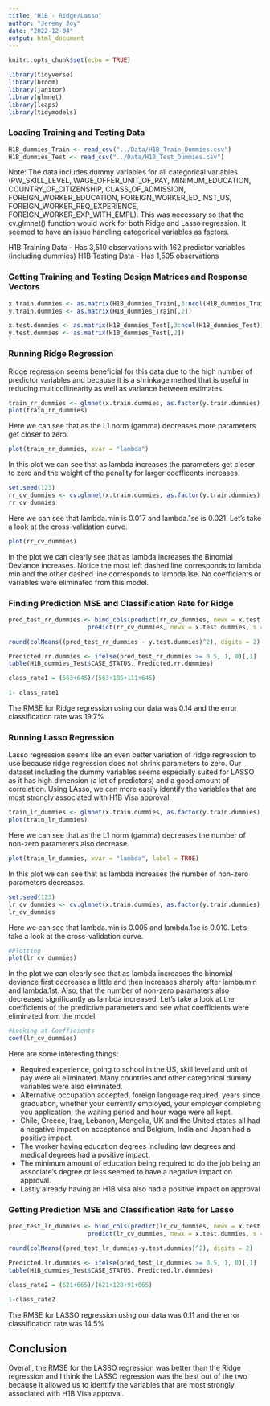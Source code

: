 ```yaml
---
title: "H1B - Ridge/Lasso"
author: "Jeremy Joy"
date: "2022-12-04"
output: html_document
---
```


```r
knitr::opts_chunk$set(echo = TRUE)
```

```r
library(tidyverse)
library(broom)
library(janitor)
library(glmnet)
library(leaps)
library(tidymodels)
```

### Loading Training and Testing Data

```r
H1B_dummies_Train <- read_csv("../Data/H1B_Train_Dummies.csv")
H1B_dummies_Test <- read_csv("../Data/H1B_Test_Dummies.csv")
```

Note: The data includes dummy variables for all categorical variables (PW_SKILL_LEVEL, WAGE_OFFER_UNIT_OF_PAY, MINIMUM_EDUCATION, COUNTRY_OF_CITIZENSHIP, CLASS_OF_ADMISSION, FOREIGN_WORKER_EDUCATION, FOREIGN_WORKER_ED_INST_US, FOREIGN_WORKER_REQ_EXPERIENCE, FOREIGN_WORKER_EXP_WITH_EMPL). This was necessary so that the cv.glmnet() function would work for both Ridge and Lasso regression. It seemed to have an issue handling categorical variables as factors. 

H1B Training Data - Has 3,510 observations with 162 predictor variables (including dummies)
H1B Testing Data - Has 1,505 observations 

### Getting Training and Testing Design Matrices and Response Vectors

```r
x.train.dummies <- as.matrix(H1B_dummies_Train[,3:ncol(H1B_dummies_Train)])
y.train.dummies <- as.matrix(H1B_dummies_Train[,2])

x.test.dummies <- as.matrix(H1B_dummies_Test[,3:ncol(H1B_dummies_Test)])
y.test.dummies <- as.matrix(H1B_dummies_Test[,2])

```

### Running Ridge Regression

Ridge regression seems beneficial for this data due to the high number of predictor variables and because it is a shrinkage method that is useful in reducing multicollinearity as well as variance between estimates. 

```r
train_rr_dummies <- glmnet(x.train.dummies, as.factor(y.train.dummies), alpha=0, family = "binomial")
plot(train_rr_dummies)
```

Here we can see that as the L1 norm (gamma) decreases more parameters get closer to zero.

```r
plot(train_rr_dummies, xvar = "lambda")
```

In this plot we can see that as lambda increases the parameters get closer to zero and the weight of the penality for larger coefficents increases. 

```r
set.seed(123)
rr_cv_dummies <- cv.glmnet(x.train.dummies, as.factor(y.train.dummies), alpha=0, family= "binomial")
rr_cv_dummies
```

Here we can see that lambda.min is 0.017 and lambda.1se is 0.021. Let's take a look at the cross-validation curve. 

```r
plot(rr_cv_dummies)
```

In the plot we can clearly see that as lambda increases the Binomial Deviance increases. Notice the most left dashed line corresponds to lambda min and the other dashed line corresponds to lambda.1se. No coefficients or variables were eliminated from this model. 

### Finding Prediction MSE and Classification Rate for Ridge

```r
pred_test_rr_dummies <- bind_cols(predict(rr_cv_dummies, newx = x.test.dummies, s = "lambda.1se", type="response"),
                      predict(rr_cv_dummies, newx = x.test.dummies, s = "lambda.min", type="response"))

round(colMeans((pred_test_rr_dummies - y.test.dummies)^2), digits = 2)

Predicted.rr.dummies <- ifelse(pred_test_rr_dummies >= 0.5, 1, 0)[,1]
table(H1B_dummies_Test$CASE_STATUS, Predicted.rr.dummies)

class_rate1 = (563+645)/(563+186+111+645)

1- class_rate1
```

The RMSE for Ridge regression using our data was 0.14 and the error classification rate was 19.7%

### Running Lasso Regression

Lasso regression seems like an even better variation of ridge regression to use because ridge regression does not shrink parameters to zero. Our dataset including the dummy variables seems especially suited for LASSO as it has high dimension (a lot of predictors) and a good amount of correlation. Using LAsso, we can more easily identify the variables that are most strongly associated with H1B Visa approval.  

```r
train_lr_dummies <- glmnet(x.train.dummies, as.factor(y.train.dummies), family = "binomial")
plot(train_lr_dummies)
```

Here we can see that as the L1 norm (gamma) decreases the number of non-zero parameters also decrease.

```r
plot(train_lr_dummies, xvar = "lambda", label = TRUE)
```

In this plot we can see that as lambda increases the number of non-zero parameters decreases. 

```r
set.seed(123)
lr_cv_dummies <- cv.glmnet(x.train.dummies, as.factor(y.train.dummies), family = "binomial")
lr_cv_dummies
```

Here we can see that lambda.min is 0.005 and lambda.1se is 0.010. Let's take a look at the cross-validation curve. 

```r
#Plotting
plot(lr_cv_dummies)
```

In the plot we can clearly see that as lambda increases the binomial deviance first decreases a little and then increases sharply after lamba.min and lambda.1st. Also, that the number of non-zero paramaters also decreased significantly as lambda increased. Let's take a look at the coefficients of the predictive parameters and see what coefficients were eliminated from the model. 

```r
#Looking at Coefficients
coef(lr_cv_dummies)
```

Here are some interesting things:

  - Required experience, going to school in the US, skill level and unit of pay were all eliminated. Many countries and other categorical dummy variables were also eliminated.
  - Alternative occupation accepted, foreign language required, years since graduation, whether your currently employed, your employer completing you application, the waiting period and hour wage were all kept. 
  - Chile, Greece, Iraq, Lebanon, Mongolia, UK and the United states all had a negative impact on acceptance and Belgium, India and Japan had a positive impact.
  - The worker having education degrees including law degrees and medical degrees had a positive impact. 
  - The minimum amount of education being required to do the job being an associate's degree or less seemed to have a negative impact on approval.
  - Lastly already having an H1B visa also had a positive impact on approval

### Getting Prediction MSE and Classification Rate for Lasso

```r
pred_test_lr_dummies <- bind_cols(predict(lr_cv_dummies, newx = x.test.dummies, s = "lambda.1se", type="response"),
                      predict(lr_cv_dummies, newx = x.test.dummies, s = "lambda.min", type="response"))

round(colMeans((pred_test_lr_dummies-y.test.dummies)^2), digits = 2)

Predicted.lr.dummies <- ifelse(pred_test_lr_dummies >= 0.5, 1, 0)[,1]
table(H1B_dummies_Test$CASE_STATUS, Predicted.lr.dummies)

class_rate2 = (621+665)/(621+128+91+665)

1-class_rate2

```

The RMSE for LASSO regression using our data was 0.11 and the error classification rate was 14.5%

## Conclusion

Overall, the RMSE for the LASSO regression was better than the Ridge regression and I think the LASSO regression was the best out of the two because it allowed us to identify the variables that are most strongly associated with H1B Visa approval.

